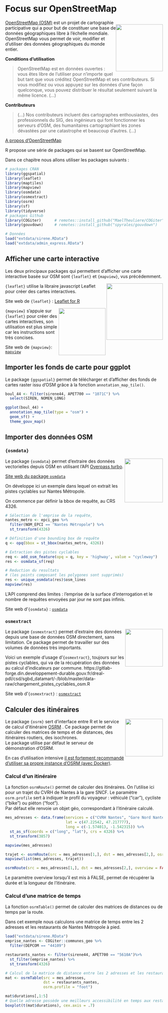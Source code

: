# Focus sur OpenStreetMap {#osm}

<div style="float: right"><img src="pic/Openstreetmap_logo.svg" width="150px" padding="1em"/>
</div>

[OpenStreetMap (OSM)](https://www.openstreetmap.org){target="_blank"} est un projet de cartographie participative qui a pour but de constituer une base de données géographiques libre à l'échelle mondiale. 
OpenStreetMap vous permet de voir, modifier et d'utiliser des données géographiques du monde entier. 

**Conditions d'utilisation**  

> OpenStreetMap est en données ouvertes : vous êtes libre de l’utiliser pour n’importe quel but tant que vous créditez OpenStreetMap et ses contributeurs. Si vous modifiez ou vous appuyez sur les données d’une façon quelconque, vous pouvez distribuer le résultat seulement suivant la même licence. (…)

**Contributeurs**   

> (…) Nos contributeurs incluent des cartographes enthousiastes, des professionnels du SIG, des ingénieurs qui font fonctionner les serveurs d’OSM, des humanitaires cartographiant les zones dévastées par une catastrophe et beaucoup d’autres. (…)
<br/>

[A propos d'OpenStreetMap](https://www.openstreetmap.org/about){target="_blank"} 

R propose une série de packages qui se basent sur OpenStreetMap.

Dans ce chapitre nous allons utiliser les packages suivants : 

```r
# packages CRAN
library(ggspatial)
library(leaflet)
library(maptiles)
library(mapview)
library(osmdata)
library(osmextract)
library(osrm)
library(sf)
library(tidyverse)
# packages Github
library(COGiter)      # remotes::install_github("MaelTheuliere/COGiter")
library(gouvdown)     # remotes::install_github("spyrales/gouvdown")

# Données
load("extdata/sirene.RData")
load("extdata/admin_express.RData")

```



## Afficher une carte interactive

Les deux principaux packages qui permettent d'afficher une carte interactive basée sur OSM sont `{leaflet}` et `{mapview}`, vus précédemment. 

<img src="pic/logo_leaflet.png" align="right" width="180"/>   

`{leaflet}` utilise la libraire javascript Leaflet pour créer des cartes interactives. 

Site web de `{leaflet}` : [Leaflet for R](https://rstudio.github.io/leaflet/){target="_blank"}  

<img src="pic/logo_mapview.gif" align="right" width="150"/>  

`{mapview}` s'appuie sur `{leaflet}` pour créer des cartes interactives, son utilisation est plus simple car les instructions sont très concises.

Site web de `{mapview}`: [`mapview`](https://r-spatial.github.io/mapview/){target="_blank"} 



## Importer les fonds de carte pour ggplot

Le package `{ggspatial}` permet de télécharger et d'afficher des fonds de cartes raster issu d'OSM grâce à la fonction `annotation_map_tile()`.  

```r

boul_44 <- filter(sirene44, APET700 == "1071C") %>% 
  select(SIREN, NOMEN_LONG)

ggplot(boul_44) +
  annotation_map_tile(type = "osm") +
  geom_sf() +
  theme_gouv_map()

```


## Importer des données OSM

### `{osmdata}`
<img src="pic/logo_osmdata.png" align="right"  height=140 width=122/> 
Le package `{osmdata}` permet d'extraire des données vectorielles depuis OSM en utilisant l'API [Overpass turbo](https://wiki.openstreetmap.org/wiki/Overpass_turbo){target="_blank"}. 


[Site web du package `osmdata`](https://docs.ropensci.org/osmdata/)

On développe ici un exemple dans lequel on extrait les pistes cyclables sur Nantes Métropole. 

On commence par définir la bbox de requête, au CRS 4326.

```r

# Sélection de l'emprise de la requête, 
nantes_metro <- epci_geo %>% 
  filter(NOM_EPCI == "Nantes Métropole") %>% 
  st_transform(4326)

# Définition d'une bounding box de requête
q <- opq(bbox = st_bbox(nantes_metro, 4326))

# Extraction des pistes cyclables
req <- add_osm_feature(opq = q, key = 'highway', value = "cycleway")
res <- osmdata_sf(req)

# Reduction du resultats 
# (les points composant les polygones sont supprimés)
res <- unique_osmdata(res)$osm_lines
mapview(res)
```
L'API comprend des limites : l'emprise de la surface d'interrogation et le nombre de requêtes envoyées par jour ne sont pas infinis.

Site web d'`{osmdata}` : [`osmdata`](https://docs.ropensci.org/osmdata/){target="_blank"} 


### `osmextract`

<img src="pic/logo_osmextract.svg" align="right" width="120"/> 
Le package `{osmextract}` permet d'extraire des données depuis une base de données OSM directement, sans limitation. 
Ce package permet de travailler sur des volumes de données très importants. 

Voici un exemple d'usage d'`{osmextract}`, toujours sur les pistes cyclables, qui va de la récupération des données au calcul d'indicateurs par commune. 
https://gitlab-forge.din.developpement-durable.gouv.fr/dreal-pdl/csd/sgbd_datamart/-/blob/master/data-raw/chargement_pistes_cyclables_osm.R

Site web d'`{osmextract}` : [`osmextract`](https://docs.ropensci.org/osmextract/){target="_blank"} 


## Calculer des itinéraires

<img src="pic/logo_osrm.svg" align="right" width="120"/> 
Le package `{osrm}` sert d'interface entre R et le service de calcul d'itinéraire [OSRM](http://project-osrm.org/){target="_blank"} . 
Ce package permet de calculer des matrices de temps et de distances, des itinéraires routiers, des isochrones.   
Le package utilise par défaut le serveur de démonstration d'OSRM. 

En cas d'utilisation intensive [il est fortement recommandé d'utiliser sa propre instance d'OSRM (avec Docker)](https://github.com/Project-OSRM/osrm-backend#using-docker){target="_blank"}. 


### Calcul d'un itinéraire

La fonction `osrmRoute()` permet de calculer des itinéraires. 
On l'utilise ici pour un trajet du CVRH de Nantes à la gare SNCF. 
Le paramètre `osrm.profile` sert à indiquer le profil du voyageur : véhiculé ("car"), cycliste ("bike") ou piéton ("foot").  
Par défaut elle renvoie un objet géo, correspondant à l'itinéraire calculé. 

```r

mes_adresses <- data.frame(services = c("CVRH Nantes", "Gare Nord Nantes"),
                           lat = c(47.22542, 47.217777),
                           long = c(-1.574013, -1.542315)) %>% 
  st_as_sf(coords = c("long", "lat"), crs = 4326) %>% 
  st_transform(3857)

mapview(mes_adresses)

trajet <- osrmRoute(src = mes_adresses[1,], dst = mes_adresses[2,], osrm.profile = "bike")
mapview(list(mes_adresses, trajet))

osrmRoute(src = mes_adresses[1,], dst = mes_adresses[2,], overview = FALSE, osrm.profile = "bike")

```
Le paramètre overview lorsqu'il est mis à FALSE, permet de récupérer la durée et la longueur de l'itinéraire.

### Calcul d'une matrice de temps
La fonction `osrmTable()` permet de calculer des matrices de distances ou de temps par la route. 

Dans cet exemple nous calculons une matrice de temps entre les 2 adresses et les restaurants de Nantes Métropole à pied. 
```r
load("extdata/sirene.RData")
emprise_nantes <- COGiter::communes_geo %>% 
  filter(DEPCOM == "44109")

restaurants_nantes <- filter(sirene44, APET700 == "5610A")%>% 
  st_filter(emprise_nantes) %>% 
  st_transform(4326) 

# Calcul de la matrice de distance entre les 2 adresses et les restaurants de Nantes
mat <- osrmTable(src = mes_adresses,
                 dst = restaurants_nantes,
                 osrm.profile = "foot")

mat$durations[,1:5] 
# Quelle adresse possède une meilleurs accessibilité en temps aux restaurants ? 
boxplot(t(mat$durations), cex.axis = .7)

```
